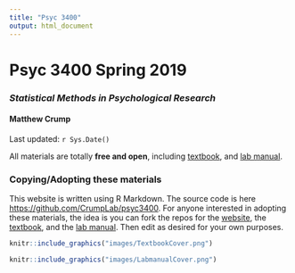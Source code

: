 ```yaml
---
title: "Psyc 3400"
output: html_document
---
```




<style type="text/css">
.title {
  display: none;
}

#getting-started img {
  margin-right: 10px;
}

</style>

# **Psyc 3400 Spring 2019**

<div class="row">
<div class="col-sm-6">

### *Statistical Methods in Psychological Research* 

#### Matthew Crump
Last updated: `r Sys.Date()`

All materials are totally **free and open**, including [textbook](https://crumplab.github.io/statistics/), and [lab manual](https://crumplab.github.io/statisticsLab/).

### Copying/Adopting these materials

This website is written using R Markdown. The source code is here [https://github.com/CrumpLab/psyc3400](https://github.com/CrumpLab/psyc3400). For anyone interested in adopting these materials, the idea is you can fork the repos for the [website](https://github.com/CrumpLab/psyc3400), the [textbook](https://github.com/CrumpLab/statistics), and the [lab manual](https://github.com/CrumpLab/statisticsLab). Then edit as desired for your own purposes. 

</div>
<div class="col-sm-6">

<a href="https://crumplab.github.io/statistics/">
```r
knitr::include_graphics("images/TextbookCover.png")
```
</a>

<a href="https://crumplab.github.io/statisticsLab/">
```r
knitr::include_graphics("images/LabmanualCover.png")
```
</a>

</div>
</div>
